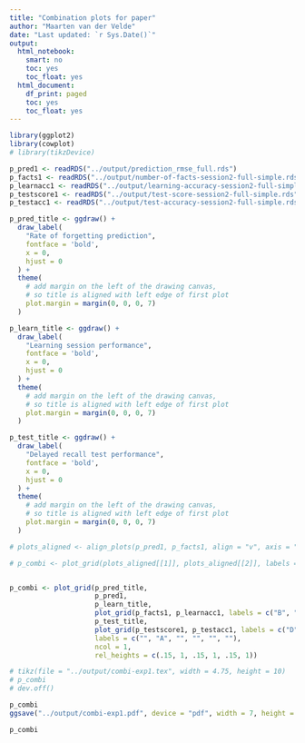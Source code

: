 ```yaml
---
title: "Combination plots for paper"
author: "Maarten van der Velde"
date: "Last updated: `r Sys.Date()`"
output:
  html_notebook:
    smart: no
    toc: yes
    toc_float: yes
  html_document:
    df_print: paged
    toc: yes
    toc_float: yes
---
```



```r
library(ggplot2)
library(cowplot)
# library(tikzDevice)
```

```r
p_pred1 <- readRDS("../output/prediction_rmse_full.rds")
p_facts1 <- readRDS("../output/number-of-facts-session2-full-simple.rds")
p_learnacc1 <- readRDS("../output/learning-accuracy-session2-full-simple.rds")
p_testscore1 <- readRDS("../output/test-score-session2-full-simple.rds")
p_testacc1 <- readRDS("../output/test-accuracy-session2-full-simple.rds")
```


```r
p_pred_title <- ggdraw() +
  draw_label(
    "Rate of forgetting prediction",
    fontface = 'bold',
    x = 0,
    hjust = 0
  ) +
  theme(
    # add margin on the left of the drawing canvas,
    # so title is aligned with left edge of first plot
    plot.margin = margin(0, 0, 0, 7)
  )

p_learn_title <- ggdraw() +
  draw_label(
    "Learning session performance",
    fontface = 'bold',
    x = 0,
    hjust = 0
  ) +
  theme(
    # add margin on the left of the drawing canvas,
    # so title is aligned with left edge of first plot
    plot.margin = margin(0, 0, 0, 7)
  )

p_test_title <- ggdraw() +
  draw_label(
    "Delayed recall test performance",
    fontface = 'bold',
    x = 0,
    hjust = 0
  ) +
  theme(
    # add margin on the left of the drawing canvas,
    # so title is aligned with left edge of first plot
    plot.margin = margin(0, 0, 0, 7)
  )
```

```r
# plots_aligned <- align_plots(p_pred1, p_facts1, align = "v", axis = "l")

# p_combi <- plot_grid(plots_aligned[[1]], plots_aligned[[2]], labels = c("A", "B"), ncol = 1, rel_heights = c(1, .8))


p_combi <- plot_grid(p_pred_title,
                     p_pred1,
                     p_learn_title,
                     plot_grid(p_facts1, p_learnacc1, labels = c("B", "C"), ncol = 2),
                     p_test_title,
                     plot_grid(p_testscore1, p_testacc1, labels = c("D", "E"), ncol = 2),
                     labels = c("", "A", "", "", "", ""),
                     ncol = 1,
                     rel_heights = c(.15, 1, .15, 1, .15, 1))

# tikz(file = "../output/combi-exp1.tex", width = 4.75, height = 10)
# p_combi
# dev.off()

p_combi
ggsave("../output/combi-exp1.pdf", device = "pdf", width = 7, height = 8)

p_combi
```

